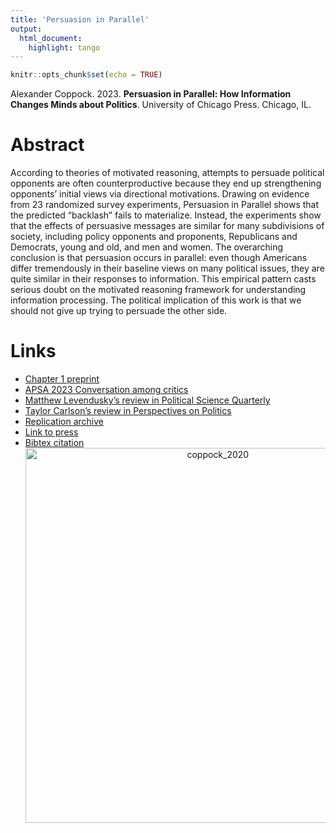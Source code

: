 ```yaml
---
title: 'Persuasion in Parallel'
output:
  html_document:
    highlight: tango
---
```


```r
knitr::opts_chunk$set(echo = TRUE)
```

Alexander Coppock. 2023. <b>Persuasion in Parallel: How Information Changes Minds about Politics</b>. University of Chicago Press. Chicago, IL.

# Abstract

According to theories of motivated reasoning, attempts to persuade political opponents are often counterproductive because they end up strengthening opponents' initial views via directional motivations. Drawing on evidence from 23 randomized survey experiments, Persuasion in Parallel shows that the predicted "backlash" fails to materialize. Instead, the experiments show that the effects of persuasive messages are similar for many subdivisions of society, including policy opponents and proponents, Republicans and Democrats, young and old, and men and women. The overarching conclusion is that persuasion occurs in parallel: even though Americans differ tremendously in their baseline views on many political issues, they are quite similar in their responses to information. This empirical pattern casts serious doubt on the motivated reasoning framework for understanding information processing. The political implication of this work is that we should not give up trying to persuade the other side.

# Links
 
- <a href='persuasion_in_parallel_chapter_1.pdf' target='_blank'>Chapter 1 preprint</a>
- <a href='pip_conversation_among_critics.pdf' target='_blank'>APSA 2023 Conversation among critics</a>
- <a href='https://doi.org/10.1093/psquar/qqad076' target='_blank'>Matthew Levendusky's review in Political Science Quarterly</a>
- <a href='https://doi.org/10.1017/S1537592723001299' target='_blank'>Taylor Carlson's review in Perspectives on Politics</a>
- <a href='https://doi.org/10.7910/DVN/I9GSKI' target='_blank'>Replication archive</a>
- <a href='https://press.uchicago.edu/ucp/books/book/chicago/P/bo181475008.html' target='_blank'>Link to press</a>
- <a href='coppock_2023.txt'target='_blank'>Bibtex citation</a>
<center><img src="display_figures/coppock_2023_display.jpg" alt="coppock_2020" width="600"></center>


